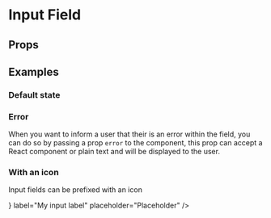 
<Meta title="4. Form/Input Field" component={InputField} />

# Input Field

## Props

<Props of={InputField} />

## Examples

### Default state

<Preview>
    <Story name="Default">
        <Theme>
            <InputField label="My input label" placeholder="Placeholder" />
        </Theme>
    </Story>
</Preview>

### Error

When you want to inform a user that their is an error within the field, you can do so by passing a prop `error` to the component, this prop can accept a React component or plain text and will be displayed to the user.

<Preview>
    <Story name="Input field error">
        <Theme>
            <InputField
                error="This is an error message passed in"
                label="My input label"
                placeholder="Placeholder"
            />
        </Theme>
    </Story>
</Preview>

### With an icon

Input fields can be prefixed with an icon

<Preview>
    <Story name="Input field icon">
        <Theme>
            <InputField
                icon={<Phone />}
                label="My input label"
                placeholder="Placeholder"
            />
        </Theme>
    </Story>
</Preview>
